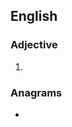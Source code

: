 ==English==

===Adjective===
{{head|en|adjective comparative form}}

# {{en-comparative of|bendy}}

===Anagrams===
* {{anagrams|en|breedin'|debrine|inbreed}}